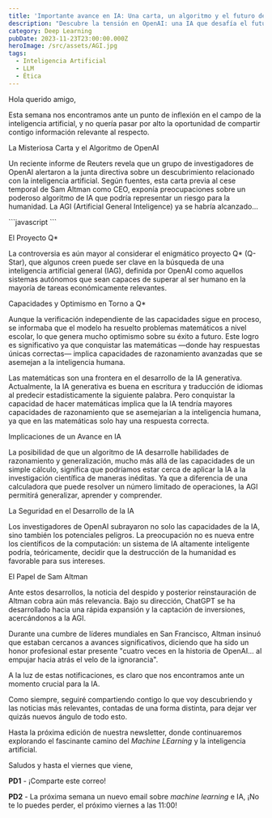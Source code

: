 ```yaml
---
title: 'Importante avance en IA: Una carta, un algoritmo y el futuro de la humanidad'
description: "Descubre la tensión en OpenAI: una IA que desafía el futuro humano - Su CEO Altman más cerca de Microsoft . ¡Haz clic y entérate!\U0001F680\U0001F916"
category: Deep Learning
pubDate: 2023-11-23T23:00:00.000Z
heroImage: /src/assets/AGI.jpg
tags:
  - Inteligencia Artificial
  - LLM
  - Ética
---
```


Hola querido amigo,

Esta semana nos encontramos ante un punto de inflexión en el campo de la inteligencia artificial, y no quería pasar por alto la oportunidad de compartir contigo información relevante al respecto.

La Misteriosa Carta y el Algoritmo de OpenAI

Un reciente informe de Reuters revela que un grupo de investigadores de OpenAI alertaron a la junta directiva sobre un descubrimiento relacionado con la inteligencia artificial. Según fuentes, esta carta previa al cese temporal de Sam Altman como CEO, exponía preocupaciones sobre un poderoso algoritmo de IA que podría representar un riesgo para la humanidad. La AGI (Artificial General Inteligence) ya se habría alcanzado...

<div class="blur-lg">
  ```javascript
  ```

  El Proyecto Q\*

  La controversia es aún mayor al considerar el enigmático proyecto Q\* (Q-Star), que algunos creen puede ser clave en la búsqueda de una inteligencia artificial general (IAG), definida por OpenAI como aquellos sistemas autónomos que sean capaces de superar al ser humano en la mayoría de tareas económicamente relevantes.

  Capacidades y Optimismo en Torno a Q\*

  Aunque la verificación independiente de las capacidades sigue en proceso, se informaba que el modelo ha resuelto problemas matemáticos a nivel escolar, lo que genera mucho optimismo sobre su éxito a futuro. Este logro es significativo ya que conquistar las matemáticas —donde hay respuestas únicas correctas— implica capacidades de razonamiento avanzadas que se asemejan a la inteligencia humana.

  Las matemáticas son una frontera en el desarrollo de la IA generativa. Actualmente, la IA generativa es buena en escritura y traducción de idiomas al predecir estadísticamente la siguiente palabra. Pero conquistar la capacidad de hacer matemáticas implica que la IA tendría mayores capacidades de razonamiento que se asemejarían a la inteligencia humana, ya que en las matemáticas solo hay una respuesta correcta.

  Implicaciones de un Avance en IA

  La posibilidad de que un algoritmo de IA desarrolle habilidades de razonamiento y generalización, mucho más allá de las capacidades de un simple cálculo, significa que podríamos estar cerca de aplicar la IA a la investigación científica de maneras inéditas. Ya que a diferencia de una calculadora que puede resolver un número limitado de operaciones, la AGI permitirá generalizar, aprender y comprender.

  La Seguridad en el Desarrollo de la IA

  Los investigadores de OpenAI subrayaron no solo las capacidades de la IA, sino también los potenciales peligros. La preocupación no es nueva entre los científicos de la computación: un sistema de IA altamente inteligente podría, teóricamente, decidir que la destrucción de la humanidad es favorable para sus intereses.

  El Papel de Sam Altman

  Ante estos desarrollos, la noticia del despido y posterior reinstauración de Altman cobra aún más relevancia. Bajo su dirección, ChatGPT se ha desarrollado hacia una rápida expansión y la captación de inversiones, acercándonos a la AGI.

  Durante una cumbre de líderes mundiales en San Francisco, Altman insinuó que estaban cercanos a avances significativos, diciendo que ha sido un honor profesional estar presente "cuatro veces en la historia de OpenAI... al empujar hacia atrás el velo de la ignorancia".
</div>

A la luz de estas notificaciones, es claro que nos encontramos ante un momento crucial para la IA.

Como siempre, seguiré compartiendo contigo lo que voy descubriendo y las noticias más relevantes, contadas de una forma distinta, para dejar ver quizás nuevos ángulo de todo esto.

Hasta la próxima edición de nuestra newsletter, donde continuaremos explorando el fascinante camino del  *Machine LEarning* y la inteligencia artificial.

Saludos y hasta el viernes que viene,

**PD1** - ¡Comparte este correo!

**PD2** - La próxima semana un nuevo email sobre *machine learning* e IA,  ¡No te lo puedes perder, el próximo viernes a las 11:00!
